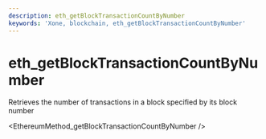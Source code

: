 ```yaml
---
description: eth_getBlockTransactionCountByNumber
keywords: 'Xone, blockchain, eth_getBlockTransactionCountByNumber'
---
```

# eth_getBlockTransactionCountByNumber

Retrieves the number of transactions in a block specified by its block number


<EthereumMethod_getBlockTransactionCountByNumber />
